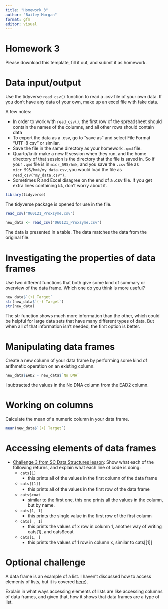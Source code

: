 ```yaml
---
title: "Homework 3"
author: "Bailey Morgan"
format: gfm
editor: visual
---
```


# Homework 3

Please download this template, fill it out, and submit it as homework.

# Data input/output

Use the tidyverse `read_csv()` function to read a .csv file of your own data. If you don't have any data of your own, make up an excel file with fake data.

A few notes:

-   In order to work with `read_csv()`, the first row of the spreadsheet should contain the names of the columns, and all other rows should contain data
-   To export the data as a .csv, go to "save as" and select File Format "UTF-8 csv" or similar.
-   Save the file in the same directory as your homework `.qmd` file.
-   Quarto/knitr make a new R session when they run, and the home directory of that session is the directory that the file is saved in. So if your `.qmd` file is in `micr_595/hmk`, and you save the `.csv` file as `micr_595/hmk/my_data.csv`, you would load the file as `read_csv("my_data.csv")`.
-   Sometimes R and Excel disagree on the end of a .csv file. If you get extra lines containing `NA`, don't worry about it.

```r
library(tidyverse)
```

The tidyverse package is opened for use in the file.

```r
read_csv("060121_Proxzyme.csv")

new_data <- read_csv("060121_Proxzyme.csv")
```

The data is presented in a table. The data matches the data from the original file.

# Investigating the properties of data frames

Use two different functions that both give some kind of summary or overview of the data frame. Which one do you think is more useful?

```r
new_data$`(+) Target`
str(new_data$`(-) Target`)
str(new_data)
```

The str function shows much more information than the other, which could be helpful for large data sets that have many different types of data. But when all of that information isn't needed, the first option is better.

# Manipulating data frames

Create a new column of your data frame by performing some kind of arithmetic operation on an existing column.

```r
new_data$EAD2 - new_data$`No DNA`
```

I subtracted the values in the No DNA column from the EAD2 column.

# Working on columns

Calculate the mean of a numeric column in your data frame.

```r
mean(new_data$`(+) Target`)
```

# Accessing elements of data frames

-   [Challenge 3 from SC Data Structures lesson](https://swcarpentry.github.io/r-novice-gapminder/04-data-structures-part1/index.html#challenge-3): Show what each of the following returns, and explain what each line of code is doing:
    -   `cats[1]`
        -   this prints all of the values in the first column of the data frame
    -   `cats[[1]]`
        -   this prints all of the values in the first row of the data frame
    -   `cats$coat`
        -   similar to the first one, this one prints all the values in the column, but by name.
    -   `cats[1, 1]`
        -   this prints the single value in the first row of the first column
    -   `cats[ , 1]`
        -   this prints the values of x row in column 1, another way of writing cats\[1\], and cats\$coat
    -   `cats[1, ]`
        -   this prints the values of 1 row in column x, similar to cats\[\[1\]\]

# Optional challenge

A data frame is an example of a list. I haven't discussed how to access elements of lists, but it is covered [here](https://swcarpentry.github.io/r-novice-gapminder/04-data-structures-part1/index.html#lists)).

Explain in what ways accessing elements of lists are like accessing columns of data frames, and given that, how it shows that data frames are a type of list.

